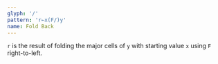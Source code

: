 ```yaml
---
glyph: '/'
pattern: 'r←x(F/)y'
name: Fold Back
---
```


`r` is the result of folding the major cells of `y` with starting value `x` using `F` right-to-left.